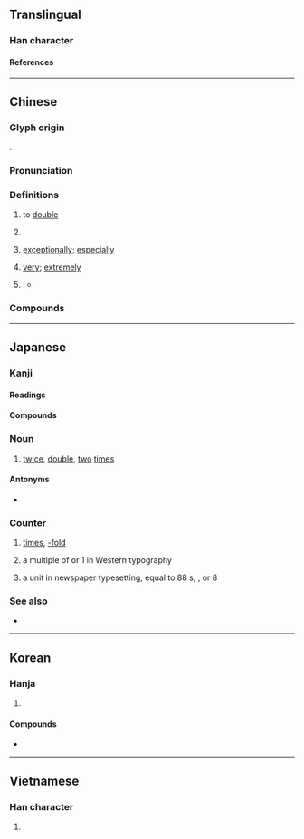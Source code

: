 {{character info}}
==Translingual==

===Han character===
{{Han char|rn=9|rad=人|as=08|sn=10|four=20261|canj=OYTR|ids=⿰亻咅}}

====References====
{{Han ref|kx=0107.190|dkj=00760|dj=0228.040|hdz=10183.040|uh=500D}}

----

==Chinese==
{{zh-forms}}

===Glyph origin===
{{Han etym}}
{{Han compound|人|咅|ls=psc|c1=s|c2=p}}.

===Pronunciation===
{{zh-pron
|m=bèi,er=y
|m_note=erhua-ed - “very”
|c=pui5
|h=pfs=phi
|md=buôi
|mn=xm,tp,hc,mg:pē/qz,lk:pěr/xm,zz,kh,tn,tc,yl:pōe/sx,hc,km:pēr/qz:pǒe
|mn_note=Xiamen, Quanzhou: pē/pěr - vernacular; pōe/pǒe - literary
|mn-t=buê6
|w=3be
|mc=y
|oc=y
|ma=y
|cat=v,cls,adv
}}

===Definitions===
{{zh-hanzi}}

# to [[double]]
# {{zh-classifier|the number of [[times]] a value is [[multiplied]]|t=[[time]]s; [[-fold]]}}
#: {{zh-x|一-百 倍|[[hundredfold]]; one hundred times}}
# [[exceptionally]]; [[especially]]
# {{lb|zh|Mandarin|colloquial}} [[very]]; [[extremely]]
# {{zh-obsolete}} {{zh-alt-form|背|to [[give up]]; to [[betray]]; to [[violate]]; to have one's [[back]] towards}}
#* {{zh-x|故 君 民 者，子 以 愛 之，則 民 親 之；信 以 結 之，則 民 不 倍。|Hence, when the ruler of the people loves them as his sons, they feel to him as a parent; when he binds them to himself by his good faith, they do not '''turn away from''' him.|ref=Liji}}

===Compounds===
{{zh-der|事倍功半|倍受矚目|利市三倍|倍增|倍日并行|五倍子|五倍子蟲|倍足綱|倍式|倍率|兼倍|加倍|倍比定律|單倍體|偏倍|勇氣百倍|倍道兼進|倍蓰|倍道|倍覺|倍數|倍道兼行|倍力橋|半價倍息|倍兒|倍畔|倍律|公倍數|力倍功半|事半功倍|倍奉|倍稱|倍感親切|倍常|百倍|獲利倍蓰|鄙倍|聲價十倍|雙倍|身價百倍}}

{{zh-cat|Beginning|Two}}

----

==Japanese==

===Kanji===
{{ja-kanji|grade=3|rs=人08}}

====Readings====
{{ja-readings
|goon=ばい, べ
|kanon=はい
|kun=そむ-く, ま-す
}}

====Compounds====
{{der3|ja|一倍|一粒万倍|数倍|逓倍|人一倍|勇気百倍|倍音|倍加|倍額|倍旧|五倍子|倍数|倍精度|安倍川餅|倍増|倍大|倍率}}

===Noun===
{{ja-noun|ばい}}

# [[twice]], [[double]], [[two]] [[times]]
#: {{ja-usex|田%中さん の 家 は 私 の 家 の '''倍''' の 大きさ だ。|^た%なか-さん の いえ は わたし の いえ の '''ばい''' の おおきさ だ。|Tanaka's house is '''twice''' the size of mine.}}
#: {{ja-usex|'''倍''' に する|'''ばい''' に する|to [[double]]}}

====Antonyms====
* {{ja-r|半|はん|half}}

===Counter===
{{ja-pos|counter|ばい}}

# [[times]], [[-fold]]
#: {{ja-usex|この 飛行機 は あの 飛行機 より も ３'''倍''' 速い。|この ひこうき は あの ひこうき より も さん-'''ばい''' はやい。|This plane is a whole three '''times''' faster than that plane.}}
#: {{ja-usex|４ の ５'''倍'''|よん の ご-'''ばい'''|4 '''times''' 5}}
#{{lb|ja|typography|sort=はい'}} a multiple of {{m|ja|全角|tr=zenkaku||fullwidth/-height}} or 1 {{l|en|em}} in Western typography
#:{{ant|ja|分|tr=bu}}
#:{{ja-x|2%倍|に%ばい|2 ems|sort=はい'}}
#{{lb|ja|typography|newspapers|sort=ゆう}} a unit in newspaper typesetting, equal to 88 {{l|en|mil}}s, {{frac|88|1000}} {{l|en|in}}, or 8 {{m|ja|U}}

{{C|ja|Units of measure|sort=ゆう}}

===See also===
*{{ja-r|倍%角|ばい%かく}}

{{C|ja|Units of measure|sort=はい'}}
----

==Korean==

===Hanja===
{{ko-hanja|곱|배}}

# {{hanja form of|배|[[twice]]; [[double]]}}

====Compounds====
* {{ko-l|배율|[[magnification]]|倍率}}

----

==Vietnamese==

===Han character===
{{vi-readings|reading=[[bội]], [[bạu]], [[bậu]], [[bụa]], [[buạ]], [[vội]]|rs=人08}}

# {{rfdef|vi|sort=人08}}